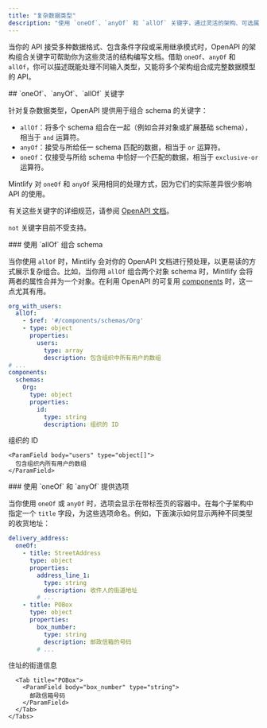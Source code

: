 ```yaml
---
title: "复杂数据类型"
description: "使用 `oneOf`、`anyOf` 和 `allOf` 关键字，通过灵活的架构、可选属性和多种数据格式来描述 API"
---
```


当你的 API 接受多种数据格式、包含条件字段或采用继承模式时，OpenAPI 的架构组合关键字可帮助你为这些灵活的结构编写文档。借助 `oneOf`、`anyOf` 和 `allOf`，你可以描述既能处理不同输入类型，又能将多个架构组合成完整数据模型的 API。



<div id="oneof-anyof-allof-keywords">
  ## `oneOf`、`anyOf`、`allOf` 关键字
</div>

针对复杂数据类型，OpenAPI 提供用于组合 schema 的关键字：

* `allOf`：将多个 schema 组合在一起（例如合并对象或扩展基础 schema），相当于 `and` 运算符。
* `anyOf`：接受与所给任一 schema 匹配的数据，相当于 `or` 运算符。
* `oneOf`：仅接受与所给 schema 中恰好一个匹配的数据，相当于 `exclusive-or` 运算符。

<Warning>Mintlify 对 `oneOf` 和 `anyOf` 采用相同的处理方式，因为它们的实际差异很少影响 API 的使用。</Warning>

有关这些关键字的详细规范，请参阅 [OpenAPI 文档](https://swagger.io/docs/specification/data-models/oneof-anyof-allof-not/)。

<Info>`not` 关键字目前不受支持。</Info>

<div id="combining-schemas-with-allof">
  ### 使用 `allOf` 组合 schema
</div>

当你使用 `allOf` 时，Mintlify 会对你的 OpenAPI 文档进行预处理，以更易读的方式展示复杂组合。比如，当你用 `allOf` 组合两个对象 schema 时，Mintlify 会将两者的属性合并为一个对象。在利用 OpenAPI 的可复用 [components](https://swagger.io/docs/specification/components/) 时，这一点尤其有用。

```yaml
org_with_users:
  allOf:
    - $ref: '#/components/schemas/Org'
    - type: object
      properties:
        users:
          type: array
          description: 包含组织中所有用户的数组
# ...
components:
  schemas:
    Org:
      type: object
      properties:
        id:
          type: string
          description: 组织的 ID
```

<ParamField body="org_with_users" type="object">
  <Expandable>
    <ParamField body="id" type="string">
      组织的 ID
    </ParamField>

    <ParamField body="users" type="object[]">
      包含组织内所有用户的数组
    </ParamField>
  </Expandable>
</ParamField>

<div id="providing-options-with-oneof-and-anyof">
  ### 使用 `oneOf` 和 `anyOf` 提供选项
</div>

当你使用 `oneOf` 或 `anyOf` 时，选项会显示在带标签页的容器中。在每个子架构中指定一个 `title` 字段，为这些选项命名。例如，下面演示如何显示两种不同类型的收货地址：

```yaml
delivery_address:
  oneOf:
    - title: StreetAddress
      type: object
      properties:
        address_line_1:
          type: string
          description: 收件人的街道地址
        # ...
    - title: POBox
      type: object
      properties:
        box_number:
          type: string
          description: 邮政信箱的号码
        # ...
```

<ParamField body="delivery_address" type="object">
  <div className="mt-4 rounded-xl border border-gray-100 px-4 pb-4 pt-2 dark:border-white/10">
    <Tabs>
      <Tab title="StreetAddress">
        <ParamField body="address_line_1" type="string">
          住址的街道信息
        </ParamField>
      </Tab>

      <Tab title="POBox">
        <ParamField body="box_number" type="string">
          邮政信箱号码
        </ParamField>
      </Tab>
    </Tabs>
  </div>
</ParamField>
